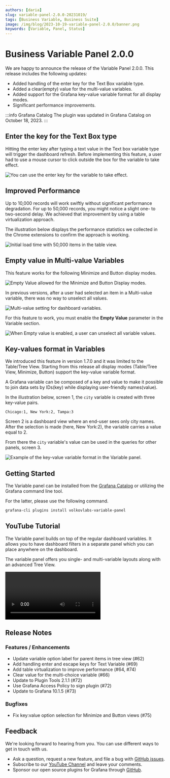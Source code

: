 ```yaml
---
authors: [daria]
slug: variable-panel-2.0.0-20231019/
tags: [Business Variable, Business Suite]
image: /img/blog/2023-10-19-variable-panel-2.0.0/banner.png
keywords: [Variable, Panel, Status]
---
```



# Business Variable Panel 2.0.0

We are happy to announce the release of the Variable Panel 2.0.0. This release includes the following updates:

- Added handling of the enter key for the Text Box variable type.
- Added a clear(empty) value for the multi-value variables.
- Added support for the Grafana key-value variable format for all display modes.
- Significant performance improvements.

:::info Grafana Catalog
The plugin was updated in Grafana Catalog on October 18, 2023.
:::

<Shorts
  src="https://www.youtube.com/embed/ghaFZ3ts3kk"
  title="Variable panel 1.7.0 and 2.0.0 for Grafana."
/>

## Enter the key for the Text Box type

Hitting the enter key after typing a text value in the Text box variable type will trigger the dashboard refresh. Before implementing this feature, a user had to use a mouse cursor to click outside the box for the variable to take effect.

<Image
  title="You can use the enter key for the variable to take effect."
  src="/img/blog/2023-10-19-variable-panel-2.0.0/enter.png"
/>

## Improved Performance

Up to 10,000 records will work swiftly without significant performance degradation. For up to 50,000 records, you might notice a slight one- to two-second delay. We achieved that improvement by using a table virtualization approach.

The illustration below displays the performance statistics we collected in the Chrome extensions to confirm the approach is working.

<Image
  title="Initial load time with 50,000 items in the table view."
  src="/img/blog/2023-10-19-variable-panel-2.0.0/performance.png"
/>

## Empty value in Multi-value Variables

This feature works for the following Minimize and Button display modes.

<Image
  title="Empty Value allowed for the Minimize and Button Display modes."
  src="/img/blog/2023-10-19-variable-panel-2.0.0/empty-value.png"
/>

In previous versions, after a user had selected an item in a Multi-value variable, there was no way to unselect all values.

<Image
  title="Multi-value setting for dashboard variables."
  src="/img/blog/2023-10-19-variable-panel-2.0.0/multi-value.png"
/>

For this feature to work, you must enable the <b>Empty Value</b> parameter in the Variable section.

<Image
  title="When Empty value is enabled, a user can unselect all variable values."
  src="/img/blog/2023-10-19-variable-panel-2.0.0/empty-all.png"
/>

## Key-values format in Variables

We introduced this feature in version 1.7.0 and it was limited to the Table/Tree View. Starting from this release all display modes (Table/Tree View, Minimize, Button) support the key-value variable format.

A Grafana variable can be composed of a key and value to make it possible to join data sets by IDs(key) while displaying user-friendly names(value).

In the illustration below, screen 1, the `city` variable is created with three key-value pairs.

```text
Chicago:1, New York:2, Tampa:3
```

Screen 2 is a dashboard view where an end-user sees only city names. After the selection is made (here, New York:2), the variable carries a value equal to 2.

From there the `city` variable's value can be used in the queries for other panels, screen 3.

<Image
  title="Example of the key-value variable format in the Variable panel."
  src="/img/blog/2023-10-19-variable-panel-2.0.0/key-value.png"
/>

## Getting Started

The Variable panel can be installed from the [Grafana Catalog](https://grafana.com/grafana/plugins/volkovlabs-variable-panel/) or utilizing the Grafana command line tool.

For the latter, please use the following command.

```bash
grafana-cli plugins install volkovlabs-variable-panel
```

## YouTube Tutorial

The Variable panel builds on top of the regular dashboard variables. It allows you to have dashboard filters in a separate panel which you can place anywhere on the dashboard.

The variable panel offers you single- and multi-variable layouts along with an advanced Tree View.

<Video
  src="https://www.youtube.com/embed/mYYtMW9qiPA"
  title="Demonstrates the Variable panel functionality."
/>

## Release Notes

### Features / Enhancements

- Update variable option label for parent items in tree view (#62)
- Add handling enter and escape keys for Text Variable (#69)
- Add table virtualization to improve performance (#64, #74)
- Clear value for the multi-choice variable (#66)
- Update to Plugin Tools 2.1.1 (#72)
- Use Grafana Access Policy to sign plugin (#72)
- Update to Grafana 10.1.5 (#73)

### Bugfixes

- Fix key:value option selection for Minimize and Button views (#75)

## Feedback

We're looking forward to hearing from you. You can use different ways to get in touch with us.

- Ask a question, request a new feature, and file a bug with [GitHub issues](https://github.com/volkovlabs/volkovlabs-variable-panel/issues).
- Subscribe to our [YouTube Channel](https://www.youtube.com/@volkovlabs) and leave your comments.
- Sponsor our open source plugins for Grafana through [GitHub](https://github.com/sponsors/VolkovLabs).
